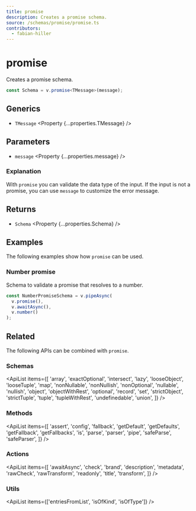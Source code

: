```yaml
---
title: promise
description: Creates a promise schema.
source: /schemas/promise/promise.ts
contributors:
  - fabian-hiller
---
```



# promise

Creates a promise schema.

```ts
const Schema = v.promise<TMessage>(message);
```

## Generics

- `TMessage` <Property {...properties.TMessage} />

## Parameters

- `message` <Property {...properties.message} />

### Explanation

With `promise` you can validate the data type of the input. If the input is not a promise, you can use `message` to customize the error message.

## Returns

- `Schema` <Property {...properties.Schema} />

## Examples

The following examples show how `promise` can be used.

### Number promise

Schema to validate a promise that resolves to a number.

```ts
const NumberPromiseSchema = v.pipeAsync(
  v.promise(),
  v.awaitAsync(),
  v.number()
);
```

## Related

The following APIs can be combined with `promise`.

### Schemas

<ApiList
  items={[
    'array',
    'exactOptional',
    'intersect',
    'lazy',
    'looseObject',
    'looseTuple',
    'map',
    'nonNullable',
    'nonNullish',
    'nonOptional',
    'nullable',
    'nullish',
    'object',
    'objectWithRest',
    'optional',
    'record',
    'set',
    'strictObject',
    'strictTuple',
    'tuple',
    'tupleWithRest',
    'undefinedable',
    'union',
  ]}
/>

### Methods

<ApiList
  items={[
    'assert',
    'config',
    'fallback',
    'getDefault',
    'getDefaults',
    'getFallback',
    'getFallbacks',
    'is',
    'parse',
    'parser',
    'pipe',
    'safeParse',
    'safeParser',
  ]}
/>

### Actions

<ApiList
  items={[
    'awaitAsync',
    'check',
    'brand',
    'description',
    'metadata',
    'rawCheck',
    'rawTransform',
    'readonly',
    'title',
    'transform',
  ]}
/>

### Utils

<ApiList items={['entriesFromList', 'isOfKind', 'isOfType']} />
